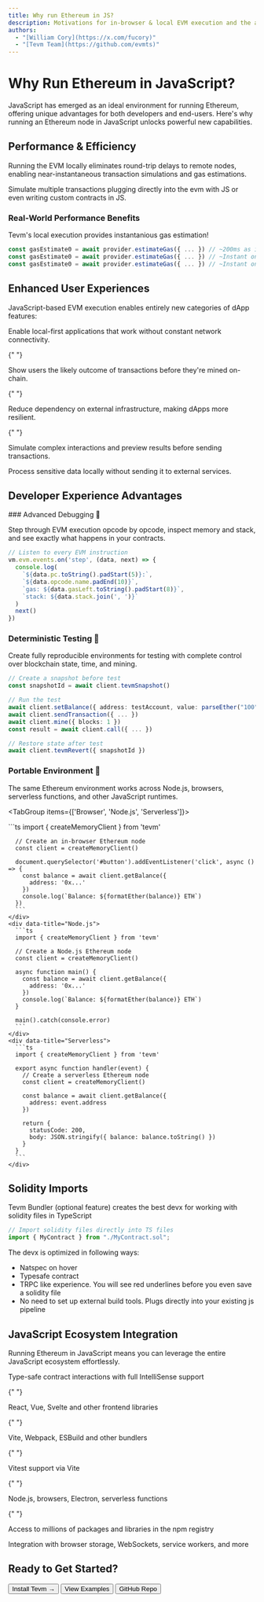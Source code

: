 ```yaml
---
title: Why run Ethereum in JS?
description: Motivations for in-browser & local EVM execution and the advantages over traditional RPC execution
authors:
  - "[William Cory](https://x.com/fucory)"
  - "[Tevm Team](https://github.com/evmts)"
---
```



# Why Run Ethereum in JavaScript?

JavaScript has emerged as an ideal environment for running Ethereum, offering unique advantages for both developers and end-users. Here's why running an Ethereum node in JavaScript unlocks powerful new capabilities.

## Performance & Efficiency

<div className="grid grid-cols-1 sm:grid-cols-2 gap-4 my-6">
  <Card title="⚡ Zero Network Latency">
    <p>
      Running the EVM locally eliminates round-trip delays to remote nodes,
      enabling near-instantaneous transaction simulations and gas estimations.
    </p>
  </Card>

  <Card title="🔄 Powerful JS interop">
    <p>
      Simulate multiple transactions plugging directly into the evm with JS or
      even writing custom contracts in JS.
    </p>
  </Card>
</div>

### Real-World Performance Benefits

<Callout type="info" title="Performance Comparison">
  Tevm's local execution provides instantanious gas estimation!
</Callout>

```typescript showLineNumbers {1-4,8-11} filename="performance-comparison.ts"
const gasEstimate0 = await provider.estimateGas({ ... }) // ~200ms as it fetches state
const gasEstimate0 = await provider.estimateGas({ ... }) // ~Instant on future estimations with cache saved
const gasEstimate0 = await provider.estimateGas({ ... }) // ~Instant on future estimations with cache saved
```

## Enhanced User Experiences

JavaScript-based EVM execution enables entirely new categories of dApp features:

<div className="grid grid-cols-1 sm:grid-cols-2 lg:grid-cols-3 gap-4 my-6">
  <Card title="📱 Offline Capabilities">
    <p>
      Enable local-first applications that work without constant network
      connectivity.
    </p>
  </Card>

{" "}

<Card title="⚡ Optimistic UI">
  <p>
    Show users the likely outcome of transactions before they're mined on-chain.
  </p>
</Card>

{" "}

<Card title="🛡️ Improved Reliability">
  <p>
    Reduce dependency on external infrastructure, making dApps more resilient.
  </p>
</Card>

{" "}

<Card title="🧮 Transaction Simulation">
  <p>
    Simulate complex interactions and preview results before sending
    transactions.
  </p>
</Card>

  <Card title="🔐 Enhanced Privacy">
    <p>
      Process sensitive data locally without sending it to external services.
    </p>
  </Card>
</div>

## Developer Experience Advantages

<Steps>
   ### Advanced Debugging 🔬
  
  Step through EVM execution opcode by opcode, inspect memory and stack, and see exactly what happens in your contracts.
  
  ```typescript filename="debug-example.ts"
  // Listen to every EVM instruction
  vm.evm.events.on('step', (data, next) => {
    console.log(
      `${data.pc.toString().padStart(5)}:`,
      `${data.opcode.name.padEnd(10)}`,
      `gas: ${data.gasLeft.toString().padStart(8)}`,
      `stack: ${data.stack.join(', ')}`
    )
    next()
  })
  ```

### Deterministic Testing 🧪

Create fully reproducible environments for testing with complete control over blockchain state, time, and mining.

```typescript filename="testing-example.ts"
// Create a snapshot before test
const snapshotId = await client.tevmSnapshot()

// Run the test
await client.setBalance({ address: testAccount, value: parseEther("100") })
await client.sendTransaction({ ... })
await client.mine({ blocks: 1 })
const result = await client.call({ ... })

// Restore state after test
await client.tevmRevert({ snapshotId })
```

### Portable Environment 💼

The same Ethereum environment works across Node.js, browsers, serverless functions, and other JavaScript runtimes.

  <TabGroup items={['Browser', 'Node.js', 'Serverless']}>
    <div data-title="Browser">
      ```ts
      import { createMemoryClient } from 'tevm'
      
      // Create an in-browser Ethereum node
      const client = createMemoryClient()
      
      document.querySelector('#button').addEventListener('click', async () => {
        const balance = await client.getBalance({
          address: '0x...'
        })
        console.log(`Balance: ${formatEther(balance)} ETH`)
      })
      ```
    </div>
    <div data-title="Node.js">
      ```ts
      import { createMemoryClient } from 'tevm'
      
      // Create a Node.js Ethereum node
      const client = createMemoryClient()
      
      async function main() {
        const balance = await client.getBalance({
          address: '0x...'
        })
        console.log(`Balance: ${formatEther(balance)} ETH`)
      }
      
      main().catch(console.error)
      ```
    </div>
    <div data-title="Serverless">
      ```ts
      import { createMemoryClient } from 'tevm'
      
      export async function handler(event) {
        // Create a serverless Ethereum node
        const client = createMemoryClient()
        
        const balance = await client.getBalance({
          address: event.address
        })
        
        return {
          statusCode: 200,
          body: JSON.stringify({ balance: balance.toString() })
        }
      }
      ```
    </div>
  </TabGroup>
</Steps>

## Solidity Imports

Tevm Bundler (optional feature) creates the best devx for working with solidity files in TypeScript

```typescript
// Import solidity files directly into TS files
import { MyContract } from "./MyContract.sol";
```

The devx is optimized in following ways:

- Natspec on hover
- Typesafe contract
- TRPC like experience. You will see red underlines before you even save a solidity file
- No need to set up external build tools. Plugs directly into your existing js pipeline

## JavaScript Ecosystem Integration

<Callout type="note" title="Seamless Integration">
  Running Ethereum in JavaScript means you can leverage the entire JavaScript
  ecosystem effortlessly.
</Callout>

<div className="grid grid-cols-1 sm:grid-cols-2 lg:grid-cols-4 gap-4 my-6">
  <Card title="🔤 TypeScript">
    <p>Type-safe contract interactions with full IntelliSense support</p>
  </Card>

{" "}

<Card title="⚛️ UI Frameworks">
  <p>React, Vue, Svelte and other frontend libraries</p>
</Card>

{" "}

<Card title="🏗️ Build Tools">
  <p>Vite, Webpack, ESBuild and other bundlers</p>
</Card>

{" "}

<Card title="🧪 Testing">
  <p>Vitest support via Vite</p>
</Card>

{" "}

<Card title="🔄 Runtimes">
  <p>Node.js, browsers, Electron, serverless functions</p>
</Card>

{" "}

<Card title="📦 NPM Ecosystem">
  <p>Access to millions of packages and libraries in the npm registry</p>
</Card>

  <Card title="🌐 Web APIs">
    <p>
      Integration with browser storage, WebSockets, service workers, and more
    </p>
  </Card>
</div>

## Ready to Get Started?

<FileTree>
  <FileTree.Folder name="Getting Started Guide" defaultOpen>
    <FileTree.File name="Install Tevm" url="../getting-started/overview" />
    <FileTree.File
      name="Configure Your Environment"
      url="../core/create-tevm-node"
    />
    <FileTree.File name="Run Your First Code" url="../examples/viem" />
  </FileTree.Folder>
</FileTree>

<div className="flex flex-wrap gap-4 mt-8">
  <Button href="../getting-started/overview" variant="accent" size="large">
    Install Tevm →
  </Button>
  <Button href="../examples/viem">View Examples</Button>
  <Button href="https://github.com/evmts/tevm-monorepo" variant="outline">
    GitHub Repo
  </Button>
</div>
